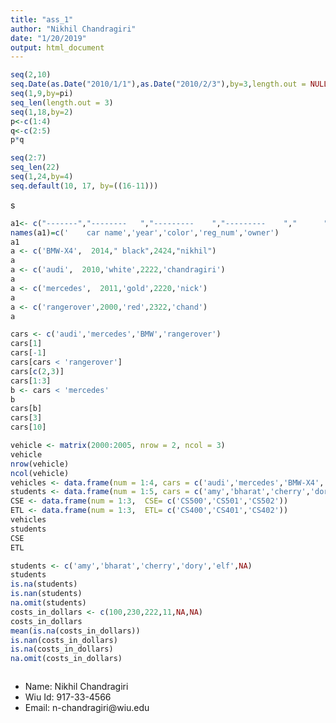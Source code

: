 ```yaml
---
title: "ass_1"
author: "Nikhil Chandragiri"
date: "1/20/2019"
output: html_document
---
```


```r
seq(2,10)
seq.Date(as.Date("2010/1/1"),as.Date("2010/2/3"),by=3,length.out = NULL)
seq(1,9,by=pi)
seq_len(length.out = 3)
seq(1,18,by=2)
p<-c(1:4)
q<-c(2:5)
p*q

seq(2:7)
seq_len(22)
seq(1,24,by=4)
seq.default(10, 17, by=((16-11)))
```
s

```r
a1<- c("-------","--------   ","---------    ","---------    ","      ")
names(a1)=c('    car name','year','color','reg_num','owner')
a1
a <- c('BMW-X4',  2014," black",2424,"nikhil")
a
a <- c('audi',  2010,'white',2222,'chandragiri')
a
a <- c('mercedes',  2011,'gold',2220,'nick')
a
a <- c('rangerover',2000,'red',2322,'chand')
a
```

```r
cars <- c('audi','mercedes','BMW','rangerover')
cars[1]
cars[-1]
cars[cars < 'rangerover']
cars[c(2,3)]
cars[1:3]
b <- cars < 'mercedes'
b
cars[b]
cars[3]
cars[10]

```

```r
vehicle <- matrix(2000:2005, nrow = 2, ncol = 3)
vehicle
nrow(vehicle)
ncol(vehicle)
vehicles <- data.frame(num = 1:4, cars = c('audi','mercedes','BMW-X4','rangerover'), year_purchased =c('2000','2001','2002','2003'), owner = c('chandragiri','nick','nikhil','chand'))
students <- data.frame(num = 1:5, cars = c('amy','bharat','cherry','dory','elf'), course =c('CSE','MEC','BIO','MATHS','ETL'), ID = c('a1','b1','c1','d1','e1'), grades =c('A','C','B','A','B'))
CSE <- data.frame(num = 1:3,  CSE= c('CS500','CS501','CS502'))
ETL <- data.frame(num = 1:3,  ETL= c('CS400','CS401','CS402'))
vehicles
students
CSE
ETL
```

```r
students <- c('amy','bharat','cherry','dory','elf',NA)
students
is.na(students)
is.nan(students)
na.omit(students)
costs_in_dollars <- c(100,230,222,11,NA,NA)
costs_in_dollars
mean(is.na(costs_in_dollars))
is.nan(costs_in_dollars)
is.na(costs_in_dollars)
na.omit(costs_in_dollars)



```

* Name: Nikhil Chandragiri
* Wiu Id: 917-33-4566
* Email: n-chandragiri@wiu.edu
